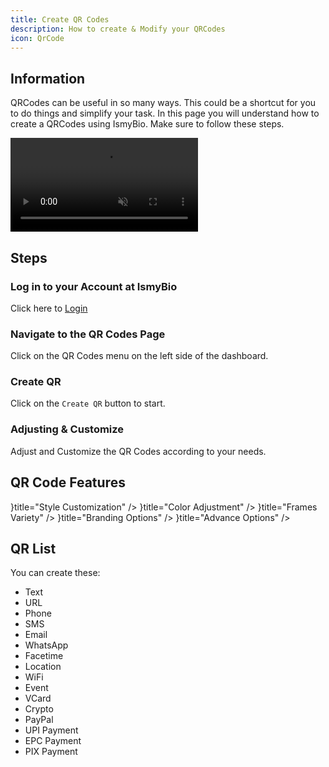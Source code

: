 ```yaml
---
title: Create QR Codes
description: How to create & Modify your QRCodes
icon: QrCode
---
```



## Information

QRCodes can be useful in so many ways. This could be a shortcut for you to do things and simplify your task. In this page you will understand how to create a QRCodes using IsmyBio. Make sure to follow these steps.

<videos>
<video src="/QRCode.mp4" playsInline muted controls controlsList="nodownload" style={{borderRadius: '8px'}} />
</videos>

## Steps

<Steps>
<Step>

### Log in to your Account at IsmyBio

Click here to [Login](https://ismy.bio/login)

</Step>
<Step>

### Navigate to the QR Codes Page

Click on the QR Codes menu on the left side of the dashboard.

</Step>
<Step>

### Create QR

Click on the `Create QR` button to start.

</Step>
<Step>

### Adjusting & Customize

Adjust and Customize the QR Codes according to your needs.

</Step>
</Steps>

## QR Code Features

<Cards>
<Card icon={<Brush />}title="Style Customization" />
<Card icon={<PaintBucket />}title="Color Adjustment" />
<Card icon={<FrameIcon />}title="Frames Variety" />
<Card icon={<PenIcon />}title="Branding Options" />
<Card icon={<CogIcon />}title="Advance Options" />
</Cards>

## QR List

You can create these:

- Text
- URL
- Phone
- SMS
- Email
- WhatsApp
- Facetime
- Location
- WiFi
- Event
- VCard
- Crypto
- PayPal
- UPI Payment
- EPC Payment
- PIX Payment